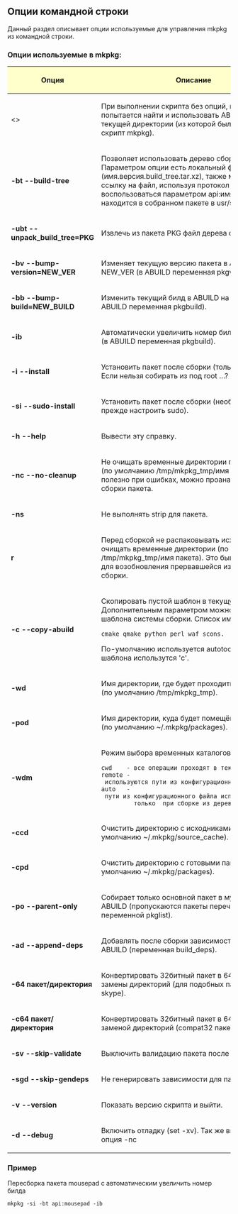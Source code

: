 == Опции командной строки ==
Данный раздел описывает опции используемые для управления mkpkg из командной строки. 

=== Опции используемые в mkpkg: === 

{| style="color: black; background-color:#ffffcc;" width="85%" class="wikitable"
! style="width: 40%; background-color: #ffffcc;"| '''Опция''' 
! style="width: 100%; background-color: #ffffcc;"| '''Описание'''
|-
| <> || При выполнении скрипта без опций, mkpkg попытается найти и использовать ABUILD из текущей директории (из которой был запущен скрипт mkpkg).
|-
|'''-bt --build-tree'''             || Позволяет использовать дерево сборки пакетов. Параметром опции есть локальный файл (имя.версия.build_tree.tar.xz), также можно указать ссылку на файл, используя протокол http,ftp или воспользоваться параметром api:имя пакета (файл находится в собранном пакете в usr/src/BuildTrees).
|-
|'''-ubt --unpack_build_tree=PKG''' || Извлечь из пакета PKG файл дерева сборки.
|-
|'''-bv --bump-version=NEW_VER'''   || Изменяет текущую версию пакета в ABUILD на NEW_VER (в ABUILD переменная pkgver).
|-
|'''-bb --bump-build=NEW_BUILD'''   || Изменить текущий билд в ABUILD на NEW_BUILD (в ABUILD переменная pkgbuild).
|-
|'''-ib'''                          || Автоматически увеличить номер билда на единицу (в ABUILD переменная pkgbuild).
|-
|'''-i --install'''                 || Установить пакет после сборки (только от ROOT). Если нельзя собирать из под root …?
|-
|'''-si --sudo-install'''           || Установить пакет после сборки (необходимо прежде настроить sudo).
|-
|'''-h --help'''                    || Вывести эту справку.
|-
|'''-nc --no-cleanup'''             || Не очищать временные директории после сборки (по умолчанию /tmp/mkpkg_tmp/имя пакета). Бывает полезно при ошибках, можно проанализировать лог сборки пакета. 
|-
|'''-ns'''                          || Не выполнять strip для пакета.
|-
| '''r'''                           || Перед сборкой не распаковывать исходники и не очищать временные директории (по умолчанию /tmp/mkpkg_tmp/имя пакета). Это бывает полезно для возобновления прервавшейся из-за ошибки сборки.
|-
|'''-c --copy-abuild'''             || Скопировать пустой шаблон в текущую директорию. Дополнительным параметром можно указать имя шаблона системы сборки. Список имён:
 cmake qmake python perl waf scons. 
По-умолчанию используется autotools. Для пустого шаблона использутся 'c'. 
|-
|'''-wd'''                          || Имя директории, где будет проходить сборка пакета (по умолчанию /tmp/mkpkg_tmp).
|-
|'''-pod'''                         || Имя директории, куда будет помещён готовый пакет (по умолчанию ~/.mkpkg/packages).
|-
|'''-wdm'''                         || Режим выбора временных каталогов:
 cwd    - все операции проходят в текущем каталоге.
 remote - используются пути из конфигурационного файла.
 auto   - пути из конфигурационного файла используются 
          только  при сборке из дерева (build tree).
|- 
|'''-ccd'''                         || Очистить директорию с исходниками (по умолчанию ~/.mkpkg/source_cache).
|-
|'''-cpd'''                         || Очистить директорию с готовыми пакетами (по умолчанию ~/.mkpkg/packages).
|-
|'''-po --parent-only'''            || Собирает только основной пакет в мультипакетных ABUILD (пропускаются пакеты перечисленные в переменной pkglist).
|-
|'''-ad --append-deps'''            || Добавлять после сборки зависимости пакета в ABUILD (переменная build_deps).
|-
|'''-64 пакет/директория'''         || Конвертировать 32битный пакет в 64 битный без замены директорий (для подобных пакетов wine и skype).
|-
|'''-c64 пакет/директория'''        || Конвертировать 32битный пакет в 64битный пакет с заменой директорий (compat32 пакеты).
|-
|'''-sv --skip-validate'''          || Выключить валидацию пакета после сборки.
|-
|'''-sgd --skip-gendeps'''          || Не генерировать зависимости для пакета.
|-
|'''-v --version'''                 || Показать версию скрипта и выйти.
|-
|'''-d --debug'''                   || Включить отладку (set -xv). Так же включается и опция -nc
|}

=== Пример ===
Пересборка пакета mousepad c автоматическим увеличить номер билда 
<pre>
mkpkg -si -bt api:mousepad -ib
</pre>